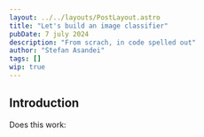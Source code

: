 ```yaml
---
layout: ../../layouts/PostLayout.astro
title: "Let's build an image classifier"
pubDate: 7 july 2024
description: "From scrach, in code spelled out"
author: "Stefan Asandei"
tags: []
wip: true
---
```



## Introduction

Does this work:

<Latex
  formula="J(\theta) = \frac{1}{2} \sum_{i=1}^n (h_{\theta}(x^{(i)}) - y^{(i)})^2"
  big={true}
/>
